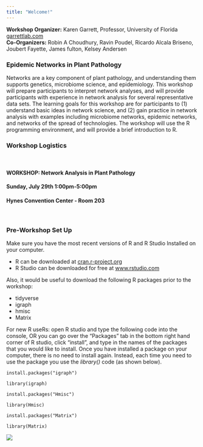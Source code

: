 ```yaml
---
title: "Welcome!"
---
```

**Workshop Organizer:** Karen Garrett, Professor, University of Florida [garrettlab.com](garrettlab.com)  
**Co-Organizers:** Robin A Choudhury, Ravin Poudel, Ricardo Alcala Briseno, Joubert Fayette, James fulton, Kelsey Andersen

### Epidemic Networks in Plant Pathology 


Networks are a key component of plant pathology, and understanding them supports genetics, microbiome science, and epidemiology. This workshop will prepare participants to interpret network analyses, and will provide participants with experience in network analysis for several representative data sets. The learning goals for this workshop are for participants to (1) understand basic ideas in network science, and (2) gain practice in network analysis with examples including microbiome networks, epidemic networks, and networks of the spread of technologies. The workshop will use the R programming environment, and will provide a brief introduction to R.

### Workshop Logistics   
\  

#### WORKSHOP: Network Analysis in Plant Pathology  
#### Sunday, July 29th 1:00pm-5:00pm  
#### Hynes Convention Center - Room 203  

\  

### Pre-Workshop Set Up

Make sure you have the most recent versions of R and R Studio Installed on your computer.  

* R can be downloaded at [cran.r-project.org](https://cran.r-project.org/)
* R Studio can be downloaded for free at [www.rstudio.com](https://www.rstudio.com/products/rstudio/download/)

Also, it would be useful to download the following R packages prior to the workshop:  

* tidyverse   
* igraph  
* hmisc   
* Matrix   

For new R useRs: open R studio and type the following code into the console, OR you can go over the "Packages" tab in the bottom right hand corner of R studio, click "install", and type in the names of the packages that you would like to install. Once you have installed a package on your computer, there is no need to install again. Instead, each time you need to use the package you use the *library()* code (as shown below). 
```
install.packages("igraph")

library(igraph) 

install.packages("Hmisc")

library(Hmisc) 

install.packages("Matrix")

library(Matrix)  
```

![](Pictures/IFAS.png)